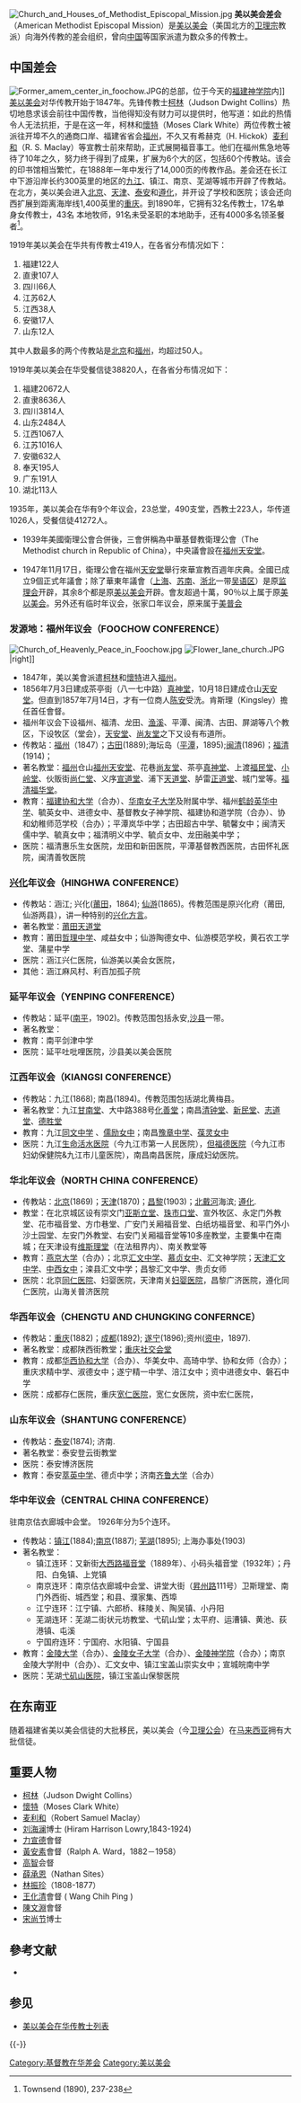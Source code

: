 [[File:Church_and_Houses_of_Methodist_Episcopal_Mission.jpg|thumb]]
'''美以美会差会'''（American Methodist Episcopal Mission）是[[美以美会|美以美会]]（美国北方的[[卫理宗|卫理宗]]教派）向海外传教的差会组织，曾向[[中国|中国]]等国家派遣为数众多的传教士。

==中国差会==
[[File:Former_amem_center_in_foochow.JPG|right]]的总部，位于今天的[[福建神学院|福建神学院]]内]]
[[美以美会|美以美会]]对华传教开始于1847年。先锋传教士[[柯林|柯林]]（Judson Dwight Collins）热切地恳求该会前往中国传教，当他得知没有财力可以提供时，他写道：{{cquote|Engage me a passage before the mast in the first vessel going to China. My own strong arm can pull me to China and can support me when I arrive there.}}如此的热情令人无法抗拒，于是在这一年，柯林和[[懷特|懷特]]（Moses Clark White）两位传教士被派往开埠不久的通商口岸、福建省省会[[福州|福州]]，不久又有希赫克（H. Hickok）[[麦利和|麦利和]]（R. S. Maclay）等宣教士前來帮助，正式展開福音事工。他们在福州焦急地等待了10年之久，努力终于得到了成果，扩展为6个大的区，包括60个传教站。该会的印书馆相当繁忙，在1888年一年中发行了14,000页的传教作品。差会还在长江中下游沿岸长约300英里的地区的[[九江|九江]]、镇江、南京、芜湖等城市开辟了传教站。在北方，美以美会进入[[北京|北京]]、[[天津|天津]]、[[泰安|泰安]]和[[遵化|遵化]]，并开设了学校和医院；该会还向西扩展到距离海岸线1,400英里的[[重庆|重庆]]。到1890年，它拥有32名传教士，17名单身女传教士，43名 本地牧师，91名未受圣职的本地助手，还有4000多名领圣餐者<ref>Townsend (1890), 237-238</ref>。

1919年美以美会在华共有传教士419人，在各省分布情况如下：
#福建122人
#直隶107人
#四川66人
#江苏62人
#江西38人
#安徽17人
#山东12人
其中人数最多的两个传教站是[[北京|北京]]和[[福州|福州]]，均超过50人。

1919年美以美会在华受餐信徒38820人，在各省分布情况如下：
#福建20672人
#直隶8636人
#四川3814人
#山东2484人
#江西1067人
#江苏1016人
#安徽632人
#奉天195人
#广东191人
#湖北113人

1935年，美以美会在华有9个年议会，23总堂，490支堂，西教士223人，华传道1026人，受餐信徒41272人。

*1939年美國衛理公會合併後，三會併稱為中華基督教衛理公會（The Methodist church in Republic of China），中央議會設在[[福州天安堂|福州天安堂]]。

*1947年11月17日，衛理公會在福州[[福州天安堂|天安堂]]舉行來華宣教百週年庆典。全國已成立9個正式年議會；除了華東年議會（[[上海|上海]]、[[苏南|苏南]]、[[浙北|浙北]]一带[[吴语区|吴语区]]）是原[[监理会|监理会]]开辟，其余8个都是原[[美以美会|美以美会]]开辟。會友超過十萬，90％以上属于原[[美以美会|美以美会]]。另外还有临时年议会，张家口年议会，原来属于[[美普会|美普会]]

===发源地：福州年议会（FOOCHOW CONFERENCE）===
[[File:Church_of_Heavenly_Peace_in_Foochow.jpg|right]]
[[File:Flower_lane_church.JPG|thumb]]|right]]
*1847年，美以美會派遣[[柯林|柯林]]和[[懷特|懷特]]进入[[福州|福州]]。
*1856年7月3日建成茶亭街（八一七中路）[[真神堂|真神堂]]，10月18日建成仓山[[福州天安堂|天安堂]]。但直到1857年7月14日，才有一位商人[[陈安|陈安]]受洗。肯斯理（Kingsley）擔任首任會督。 
*福州年议会下设福州、福清、龙田、[[渔溪镇_(福建省)|渔溪]]、平潭、闽清、古田、屏湖等八个教区，下设牧区（堂会），[[福州天安堂|天安堂]]、[[尚友堂|尚友堂]]之下又设有布道所。
*传教站：[[福州|福州]]（1847）；[[古田|古田]](1889);海坛岛（[[平潭|平潭]]，1895);[[闽清|闽清]](1896)；[[福清|福清]](1914)； 
*著名教堂：[[福州|福州]]仓山[[福州天安堂|福州天安堂]]、花巷[[尚友堂|尚友堂]]、茶亭[[真神堂|真神堂]]、上渡[[福民堂|福民堂]]、[[小岭堂|小岭堂]]、伙贩街[[尚仁堂|尚仁堂]]、义序[[宣道堂|宣道堂]]、浦下[[天道堂|天道堂]]、胪雷[[正道堂|正道堂]]、城门堂等。[[福清|福清]][[福华堂|福华堂]]。
*教育：[[福建协和大学|福建协和大学]]（合办）、[[华南女子大学|华南女子大学]]及附属中学、福州[[鹤龄英华中学|鹤龄英华中学]]、毓英女中、进德女中、基督教女子神学院、福建协和道学院（合办）、协和幼稚师范学校（合办）；平潭岚华中学；古田超古中学、毓馨女中；闽清天儒中学、毓真女中；福清明义中学、毓贞女中、龙田融美中学；
*医院：福清惠乐生女医院，龙田和新田医院，平潭基督教西医院，古田怀礼医院，闽清善牧医院

===[[兴化|兴化]]年议会（HINGHWA CONFERENCE）===
*传教站：涵江; 兴化([[莆田|莆田]]，1864); [[仙游|仙游]](1865)。传教范围是原兴化府（莆田,仙游两县），讲一种特别的[[兴化方言|兴化方言]]。
*著名教堂：[[莆田天道堂|莆田天道堂]]
*教育：莆田[[哲理中学|哲理中学]]、咸益女中；仙游陶德女中、仙游模范学校，黄石农工学堂、蒲星中学
*医院：涵江兴仁医院，仙游美以美会女医院，
*其他：涵江麻风村、利百加孤子院

===延平年议会（YENPING CONFERENCE）===
*传教站：延平([[南平|南平]]，1902)。传教范围包括永安,[[沙县|沙县]]一带。
*著名教堂：
*教育：南平剑津中学
*医院：延平吐吡哩医院，沙县美以美会医院 

===江西年议会（KIANGSI CONFERENCE）===
*传教站：九江(1868); 南昌(1894)。传教范围包括湖北黄梅县。
*著名教堂：九江[[甘南堂|甘南堂]]、大中路388号[[化善堂|化善堂]]；南昌[[清钟堂|清钟堂]]、[[新民堂|新民堂]]、[[志道堂|志道堂]]、[[德胜堂|德胜堂]]
*教育：九江[[九江同文中学|同文中学]] 、[[儒励女中|儒励女中]]；南昌[[豫章中学|豫章中学]]、[[葆灵女中|葆灵女中]]
*医院：九江[[生命活水医院|生命活水医院]]（今九江市第一人民医院），[[但福德医院|但福德医院]]（今九江市妇幼保健院&九江市儿童医院），南昌南昌医院，康成妇幼医院。

===华北年议会（NORTH CHINA CONFERENCE）===
*传教站：[[北京|北京]](1869)；[[天津|天津]](1870)；[[昌黎|昌黎]](1903)；[[北戴河|北戴河]]海滨; [[遵化|遵化]].
*教堂：在北京城区设有崇文门[[亚斯立堂|亚斯立堂]]、[[珠市口堂|珠市口堂]]、宣外牧区、永定门外教堂、花市福音堂、方巾巷堂、广安门关厢福音堂、白纸坊福音堂、和平门外小沙土园堂、左安门外教堂、右安门关厢福音堂等10多座教堂，主要集中在南城；在天津设有[[维斯理堂|维斯理堂]]（在法租界内）、南关教堂等
*教育：[[燕京大学|燕京大学]]（合办）；北京[[汇文中学|汇文中学]]、[[慕贞女中|慕贞女中]]、汇文神学院；[[天津汇文中学|天津汇文中学]]、[[中西女中|中西女中]]；滦县汇文中学；昌黎汇文中学、贵贞女师
*医院：北京[[首都医科大学附属北京同仁医院|同仁医院]]、妇婴医院，天津南关[[妇婴医院|妇婴医院]]，昌黎广济医院，遵化同仁医院，山海关普济医院

===华西年议会（CHENGTU AND CHUNGKING CONFERNCE）===
*传教站：[[重庆|重庆]](1882)；[[成都|成都]](1892); [[遂宁|遂宁]](1896);资州([[资中|资中]]，1897).
*著名教堂：成都陕西街教堂；[[重庆社交会堂|重庆社交会堂]]
*教育：成都[[华西协和大学|华西协和大学]]（合办）、华美女中、高琦中学、协和女师（合办）；重庆求精中学、淑德女中；遂宁精一中学、涪江女中；资中进德女中、磐石中学
*医院：成都存仁医院，重庆[[宽仁医院|宽仁医院]]，宽仁女医院，资中宏仁医院，

===山东年议会（SHANTUNG CONFERENCE）===
*传教站：[[泰安|泰安]](1874); 济南.
*著名教堂：泰安登云街教堂
*医院：泰安博济医院
*教育：泰安[[萃英中学|萃英中学]]、德贞中学；济南[[齐鲁大学|齐鲁大学]]（合办）

===华中年议会（CENTRAL CHINA CONFERENCE）===
驻南京估衣廊城中会堂。
1926年分为5个连环。
*传教站：[[镇江|镇江]](1884);[[南京|南京]](1887); [[芜湖|芜湖]](1895); 上海办事处(1903)
*著名教堂：
**镇江连环：又新街[[大西路福音堂|大西路福音堂]]（1889年）、小码头福音堂（1932年）；丹阳、白兔镇、上党镇
**南京连环：南京估衣廊城中会堂、讲堂大街（[[昇州路|昇州路]]111号）卫斯理堂、南门外西街、城西堂；和县、濮家集、西埠
**江宁连环：江宁镇、六郎桥、秣陵关、陶吴镇、小丹阳
**芜湖连环：芜湖二街状元坊教堂、弋矶山堂；太平府、运漕镇、黄池、荻港镇、屯溪
**宁国府连环：宁国府、水阳镇、宁国县
*教育：[[金陵大学|金陵大学]]（合办）、[[金陵女子大学|金陵女子大学]]（合办）、[[金陵神学院|金陵神学院]]（合办）；南京金陵大学附中（合办）、汇文女中、镇江宝盖山崇实女中；宣城皖南中学
*医院：芜湖[[弋矶山医院|弋矶山医院]]，镇江宝盖山保黎医院

== 在东南亚 ==
随着福建省美以美会信徒的大批移民，美以美会（今[[卫理公会|卫理公会]]）在[[马来西亚|马来西亚]]拥有大批信徒。
== 重要人物 ==
*[[柯林|柯林]]（Judson Dwight Collins）
*[[懷特|懷特]]（Moses Clark White）
*[[麦利和|麦利和]]（Robert Samuel Maclay）
*[[刘海澜|刘海澜]]博士 (Hiram Harrison Lowry,1843-1924) 
*[[力宣德|力宣德]]會督
*[[黃安素|黃安素]]會督（Ralph A. Ward，1882－1958）   
*[[高智|高智]]会督
*[[薛承恩|薛承恩]]（Nathan Sites）
*[[林振珍|林振珍]]（1808-1877）
*[[王化清|王化清]]會督 ( Wang Chih Ping )
*[[陳文淵|陳文淵]]會督
*[[宋尚节|宋尚节]]博士

==參考文献==
<references />
* {{cite book | first = William | last = Townsend | authorlink = William John Townsend | year = 1890 | title = Robert Morrison : the pioneer of Chinese missions | url = https://archive.org/details/robertmorrison00townuoft | publisher = S.W. Partridge | location = London}}

== 参见 ==
*[[美以美会在华传教士列表|美以美会在华传教士列表]]

{{-}}
{{中国教会大学|nocat}}

[[Category:基督教在华差会|Category:基督教在华差会]]
[[Category:美以美会|Category:美以美会]]